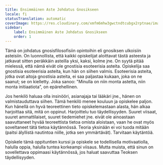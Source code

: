 ```yaml
---
title: Ensimmäinen Aste Johdatus Gnosikseen
locale: fi
statusTranslation: automatic
coverImage: https://res.cloudinary.com/xmfm6mhw3gwctndtcubgx2rptnae/image/upload/v1741354450/small_cover_introduccion_a_la_gnosis_57a3fc8d72.webp
sidebar:
    label: Ensimmäinen Aste Johdatus Gnosikseen
    order: 1
---
```

Tämä on johdatus gnosisfilosofisiin opintoihin eli gnosiksen ulkoisiin asteisiin. On luonnollista, että kaikki opiskelijat aloittavat tästä asteesta ja jatkavat sitten peräkkäin asteilla yksi, kaksi, kolme jne. On syytä pitää mielessä, että nämä eivät ole gnostisia esoteerisia asteita. Opiskelija saa gnostisia esoteerisia asteita, kun hän on siihen valmis. Esoteerisia asteita, jotka ovat aitoja gnostisia asteita, ei saa paljastaa kukaan, joka on ne saanut; se on kielletty. Joka sanoo: "Minulla on niin monta astetta, niin monta initiaatiota", on epärehellinen.

Jos henkilö haluaa olla insinööri, asianajaja tai lääkäri jne., hänen on valmistauduttava siihen. Tämä henkilö menee kouluun ja opiskelee paljon. Kun hänellä on hyvä teoreettinen tieto opiskelemastaan alasta, hän alkaa harjoittaa sitä, mitä on oppinut. Harjoittelu tuo täydellisyyden. Suuret viisaat, suuret ammattilaiset, suuret tiedemiehet jne. eivät ole ainoastaan saavuttaneet hyvää teoreettista tietoa omista aloistaan, vaan he ovat myös soveltaneet tätä tietoa käytännössä. Teoria yksinään ei voi tuoda mitään (paitsi älyllistä nautintoa niille, jotka sen ymmärtävät). Tarvitaan käytäntöä.

Opiskele tämä oppituntien kurssi ja opiskele se todellisella motivaatiolla, halulla oppia, halulla tuntea korkeampi viisaus. Mutta muista, että sinun on sovellettava oppimaasi käytännössä, jos haluat saavuttaa Teoksen täydellisyyden.
